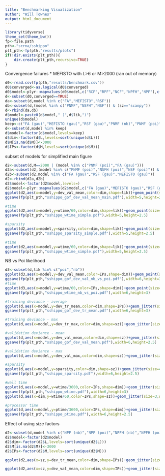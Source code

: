 ```yaml
---
title: "Benchmarking Visualization"
author: "Will Townes"
output: html_document
---
```


```r
library(tidyverse)
theme_set(theme_bw())
fp<-file.path
pth<-"scrna/sshippo"
plt_pth<-fp(pth,"results/plots")
if(!dir.exists(plt_pth)){
    dir.create(plt_pth,recursive=TRUE)
}
```

Convergence failures
* MEFISTO with L>6 or M>2000 (ran out of memory)

```r
d0<-read.csv(fp(pth,"results/benchmark.csv"))
d0$converged<-as.logical(d0$converged)
d0$model<-plyr::mapvalues(d0$model,c("RCF","RPF","NCF","NPFH","NPF"),c("FA","RSF","PNMF","NSFH","NSF"))
d<-subset(d0,converged==TRUE)
da<-subset(d,model %in% c("FA","MEFISTO","RSF"))
db<-subset(d,(model %in% c("PNMF","NSFH","NSF")) & (sz=="scanpy"))
d<-rbind(da,db)
d$model<-paste0(d$model," (",d$lik,")")
unique(d$model)
keep<-c("FA (gau)","MEFISTO (gau)","RSF (gau)","PNMF (nb)","PNMF (poi)","NSFH (nb)","NSFH (poi)","NSF (nb)","NSF (poi)")
d<-subset(d,model %in% keep)
d$model<-factor(d$model,levels=keep)
d$dim<-factor(d$L,levels=sort(unique(d$L)))
d$M[is.na(d$M)]<-3000
d$IPs<-factor(d$M,levels=sort(unique(d$M)))
```
subset of models for simplified main figure
```r
d2<-subset(d,M==2000 | (model %in% c("PNMF (poi)","FA (gau)")))
d2a<-subset(d2,(model %in% c("PNMF (poi)","NSFH (poi)","NSF (poi)")) & sz=="scanpy")
d2b<-subset(d2,model %in% c("FA (gau)","RSF (gau)","MEFISTO (gau)"))
d2<-rbind(d2a,d2b)
d2$model<-factor(d2$model,levels=)
d2$model<-plyr::mapvalues(d2$model,c("FA (gau)","MEFISTO (gau)","RSF (gau)","PNMF (poi)","NSFH (poi)","NSF (poi)"),c("FA","MEFISTO","RSF","PNMF","NSFH","NSF"))
ggplot(d2,aes(x=model,y=dev_val_mean,color=dim,shape=lik))+geom_point(size=6,position=position_dodge(width=0.8))+ylab("validation deviance (mean)")+ylim(range(d2$dev_val_mean)*c(.95,1.02))
ggsave(fp(plt_pth,"sshippo_gof_dev_val_mean_main.pdf"),width=5,height=2.5)

#time
ggplot(d2,aes(x=model,y=wtime/60,color=dim,shape=lik))+geom_point(size=6,position=position_dodge(width=0.8))+ylab("time to converge (min)")+ylim(range(d2$wtime/60)*c(.95,1.02))
ggsave(fp(plt_pth,"sshippo_wtime_simple.pdf"),width=5,height=2.5)

#sparsity
ggplot(d2,aes(x=model,y=sparsity,color=dim,shape=lik))+geom_point(size=6,position=position_dodge(width=0.8))+ylab("loadings zero fraction")+ylim(range(d2$sparsity)*c(.95,1.02))
ggsave(fp(plt_pth,"sshippo_sparsity_simple.pdf"),width=5,height=2.5)

#time
ggplot(d2,aes(x=model,y=wtime/60,color=dim,shape=lik))+geom_point(size=6,position=position_dodge(width=0.8))+ylab("time to converge (min)")+ylim(range(d2$wtime/60)*c(.95,1.02))
ggsave(fp(plt_pth,"sshippo_wtime_simple.pdf"),width=5,height=2.5)
```
NB vs Poi likelihood
```r
d3<-subset(d,lik %in% c("poi","nb"))
ggplot(d3,aes(x=model,y=dev_val_mean,color=IPs,shape=dim))+geom_point(size=4,position=position_dodge(width=0.6))+ylab("validation deviance (mean)")
ggsave(fp(plt_pth,"sshippo_gof_dev_val_nb_vs_poi.pdf"),width=6,height=3)
#time
ggplot(d3,aes(x=model,y=wtime/60,color=IPs,shape=dim))+geom_point(size=4,position=position_dodge(width=0.8))+ylab("time to converge (min)")+scale_y_log10()
ggsave(fp(plt_pth,"sshippo_wtime_nb_vs_poi.pdf"),width=6,height=3)
```

```r
#training deviance - average
ggplot(d,aes(x=model,y=dev_tr_mean,color=dim,shape=IPs))+geom_jitter(size=5,width=.2,height=0)+ylab("training deviance (mean)")+theme(legend.position = "top")
ggsave(fp(plt_pth,"sshippo_gof_dev_tr_mean.pdf"),width=6,height=3)

#training deviance - max
ggplot(d,aes(x=model,y=dev_tr_max,color=dim,shape=sz))+geom_jitter(size=5,width=.2,height=0)+ylab("training deviance (max)")#+scale_y_log10()

#validation deviance - mean
ggplot(d,aes(x=model,y=dev_val_mean,color=dim,shape=sz))+geom_jitter(size=4,width=.4,height=0)+ylab("validation deviance (mean)")+theme(legend.position="none")
ggsave(fp(plt_pth,"sshippo_gof_dev_val_mean.pdf"),width=6,height=2.5)

#validation deviance - max
ggplot(d,aes(x=model,y=dev_val_max,color=dim,shape=sz))+geom_jitter(size=3,width=.2,height=0)+ylab("validation deviance (max)")#+scale_y_log10()

#sparsity
ggplot(d,aes(x=model,y=sparsity,color=dim,shape=sz))+geom_jitter(size=4,width=.3,height=0)+ylab("sparsity of loadings")+theme(legend.position="none")
ggsave(fp(plt_pth,"sshippo_sparsity.pdf"),width=6,height=2.5)

#wall time
ggplot(d,aes(x=model,y=wtime/3600,color=IPs,shape=dim))+geom_jitter(size=5,width=.2,height=0)+ylab("wall time (hr)")+scale_y_log10()+theme(legend.position="top")
ggsave(fp(plt_pth,"sshippo_wtime.pdf"),width=6,height=3)
ggplot(d,aes(x=dim,y=wtime/60,color=IPs,shape=sz))+geom_jitter(size=3,width=.2,height=0)+ylab("wall time (min)")+scale_y_log10()

#processor time
ggplot(d,aes(x=model,y=ptime/3600,color=IPs,shape=dim))+geom_jitter(size=5,width=.2,height=0)+ylab("processor time")+scale_y_log10()+theme(legend.position="none")
ggsave(fp(plt_pth,"sshippo_ptime.pdf"),width=6,height=2.5)
```

Effect of using size factors

```r
d2<-subset(d,model %in% c("NPF (nb)","NPF (poi)","NPFH (nb)","NPFH (poi)"))
d2$model<-factor(d2$model)
d2$dim<-factor(d2$L,levels=sort(unique(d2$L)))
d2$M[is.na(d2$M)]<-3000
d2$IPs<-factor(d2$M,levels=sort(unique(d2$M)))
```

```r
ggplot(d2,aes(x=sz,y=dev_tr_mean,color=dim,shape=IPs))+geom_jitter(size=5,width=.2,height=0)+ylab("training deviance (mean)")+theme(legend.position = "top")+facet_wrap(~model,ncol=2,scales="free")

ggplot(d2,aes(x=sz,y=dev_val_mean,color=dim,shape=IPs))+geom_jitter(size=5,width=.2,height=0)+ylab("validation deviance (mean)")+theme(legend.position = "top")+facet_wrap(~model,ncol=2,scales="free")
```
